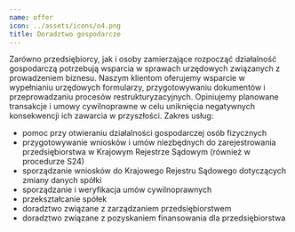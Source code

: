 ```yaml
---
name: offer
icon: ../assets/icons/o4.png
title: Doradztwo gospodarcze
---
```

Zarówno przedsiębiorcy, jak i osoby zamierzające rozpocząć działalność gospodarczą potrzebują wsparcia w sprawach urzędowych związanych z prowadzeniem biznesu. Naszym klientom oferujemy wsparcie w wypełnianiu urzędowych formularzy, przygotowywaniu dokumentów i przeprowadzaniu procesów restrukturyzacyjnych. Opiniujemy planowane transakcje i umowy cywilnoprawne w celu uniknięcia negatywnych konsekwencji ich zawarcia w przyszłości.
Zakres usług:
* pomoc przy otwieraniu działalności gospodarczej osób fizycznych
* przygotowywanie wniosków i umów niezbędnych do zarejestrowania przedsiębiorstwa w Krajowym Rejestrze Sądowym (również w procedurze S24)
* sporządzanie wniosków do Krajowego Rejestru Sądowego dotyczących zmiany danych spółki
* sporządzanie i weryfikacja umów cywilnoprawnych
* przekształcanie spółek
* doradztwo związane z zarządzaniem przedsiębiorstwem
* doradztwo związane z pozyskaniem finansowania dla przedsiębiorstwa

